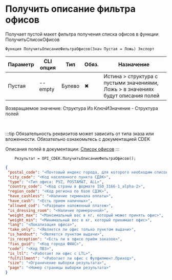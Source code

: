﻿---
sidebar_position: 6
---


# Получить описание фильтра офисов
 Получает пустой макет фильтра получения списка офисов в функции ПолучитьСписокОфисов



`Функция ПолучитьОписаниеФильтраОфисов(Знач Пустая = Ложь) Экспорт`

  | Параметр | CLI опция | Тип | Обяз. | Назначение |
  |-|-|-|-|-|
  | Пустая | --empty | Булево | &#x2716; | Истина > структура с пустыми значениями, Ложь > в значениях будут описания полей |

  
  Возвращаемое значение:   Структура Из КлючИЗначение - Структура полей

<br/>

:::tip
Обязательность реквизитов может зависить от типа зказа или вложенности. Обязательно ознакомьтесь с документацией CDEK

 Описания полей в документации: [Список офисов](https://api-docs.cdek.ru/36982648.html)
:::
<br/>


```bsl title="Пример использования для 1С:Предприятие/OneScript"
    Результат = OPI_CDEK.ПолучитьОписаниеФильтраОфисов();
```
    



```json title="Результат"
{
 "postal_code": "<Почтовый индекс города, для которого необходим список офисов>",
 "city_code": "<Код населенного пункта СДЭК>",
 "type": "<Тип офиса: PVZ, POSTAMAT, ALL>",
 "country_code": "<Код страны в формате ISO_3166-1_alpha-2>",
 "region_code": "<Код региона по базе СДЭК>",
 "have_cashless": "<Наличие терминала оплаты>",
 "have_cash": "<Есть прием наличных>",
 "allowed_cod": "<Разрешен наложенный платеж>",
 "is_dressing_room": "<Наличие примерочной>",
 "weight_max": "<Максимальный вес в кг, который может принять офис>",
 "weight_min": "<Минимальный вес в кг, который принимает офис>",
 "lang": "<Локализация офиса>",
 "take_only": "<Является ли офис только пунктом выдачи>",
 "is_handout": "<Является пунктом выдачи>",
 "is_reception": "<Есть ли в офисе приём заказов>",
 "fias_guid": "<Код города ФИАС>",
 "code": "<Код ПВЗ>",
 "is_ltl": "<Работает ли офис с LTL>",
 "fulfillment": "<Работает ли офис с Фулфилмент.Приход>",
 "size": "<Ограничение выборки результата>",
 "page": "<Номер страницы выборки результата>"
}
```

